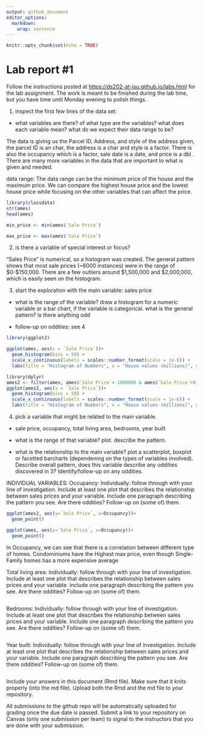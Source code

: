 ```yaml
---
output: github_document
editor_options: 
  markdown: 
    wrap: sentence
---
```


<!-- README.md is generated from README.Rmd. Please edit the README.Rmd file -->

```r
knitr::opts_chunk$set(echo = TRUE)
```

# Lab report #1

Follow the instructions posted at <https://ds202-at-isu.github.io/labs.html> for the lab assignment.
The work is meant to be finished during the lab time, but you have time until Monday evening to polish things.

1.  inspect the first few lines of the data set:

-   what variables are there? of what type are the variables? what does each variable mean? what do we expect their data range to be?

The data is giving us the Parcel ID, Address, and style of the address given, the parcel ID is an char, the address is a char and style is a factor.
There is also the occupancy which is a factor, sale date is a date, and price is a dbl .
There are many more variables in the data that are important to what is given and needed.

data range: The data range can be the minimum price of the house and the maximum price.
We can compare the highest house price and the lowest house price while focusing on the other variables that can affect the price.

```r
library(classdata)
str(ames)
head(ames)

min_price <- min(ames$`Sale Price`)

max_price <- max(ames$`Sale Price`)


```

2.  is there a variable of special interest or focus?

"Sales Price" is numerical, so a histogram was created.
The general pattern shows that most sale prices (\~6000 instances) were in the range of \$0-\$150,000.
There are a few outliers around \$1,500,000 and \$2,000,000, which is easily seen on the histogram.

3.  start the exploration with the main variable: sales price

-   what is the range of the variable?
    draw a histogram for a numeric variable or a bar chart, if the variable is categorical.
    what is the general pattern?
    is there anything odd

-   follow-up on oddities: see 4

```r
library(ggplot2)

ggplot(ames, aes(x = `Sale Price`))+
  geom_histogram(bins = 50) +  
  scale_x_continuous(labels = scales::number_format(scale = 1e-6)) +
  labs(title = "Histogram of Numbers", x = "House values (millions)", y = "Frequency")

library(dplyr)
ames2 <- filter(ames, ames$`Sale Price`< 1000000 & ames$`Sale Price`>0)
ggplot(ames2, aes(x = `Sale Price`))+
  geom_histogram(bins = 50) +  
  scale_x_continuous(labels = scales::number_format(scale = 1e-6)) +
  labs(title = "Histogram of Numbers", x = "House values (millions)", y = "Frequency")
```

4.  pick a variable that might be related to the main variable.

-   sale price, occupancy, total living area, bedrooms, year built

-   what is the range of that variable?
    plot.
    describe the pattern.

-   what is the relationship to the main variable?
    plot a scatterplot, boxplot or facetted barcharts (dependening on the types of variables involved).
    Describe overall pattern, does this variable describe any oddities discovered in 3?
    Identify/follow-up on any oddities.

INDIVIDUAL VARIABLES: Occupancy: Individually: follow through with your line of investigation.
Include at least one plot that describes the relationship between sales prices and your variable.
Include one paragraph describing the pattern you see.
Are there oddities?
Follow-up on (some of) them.

```r
ggplot(ames2, aes(y=`Sale Price`, x=Occupancy))+
  geom_point()

ggplot(ames, aes(y=`Sale Price`, x=Occupancy))+
  geom_point()

```

In Occupancy, we can see that there is a correlation between different type of homes.
Condominiums have the Highest max price, even though Single-Family homes has a more expensive average

Total living area: Individually: follow through with your line of investigation.
Include at least one plot that describes the relationship between sales prices and your variable.
Include one paragraph describing the pattern you see.
Are there oddities?
Follow-up on (some of) them.

```r

```

Bedrooms: Individually: follow through with your line of investigation.
Include at least one plot that describes the relationship between sales prices and your variable.
Include one paragraph describing the pattern you see.
Are there oddities?
Follow-up on (some of) them.

```r

```

Year built: Individually: follow through with your line of investigation.
Include at least one plot that describes the relationship between sales prices and your variable.
Include one paragraph describing the pattern you see.
Are there oddities?
Follow-up on (some of) them.

```r

```

Include your answers in this document (Rmd file).
Make sure that it knits properly (into the md file).
Upload both the Rmd and the md file to your repository.

All submissions to the github repo will be automatically uploaded for grading once the due date is passed.
Submit a link to your repository on Canvas (only one submission per team) to signal to the instructors that you are done with your submission.
